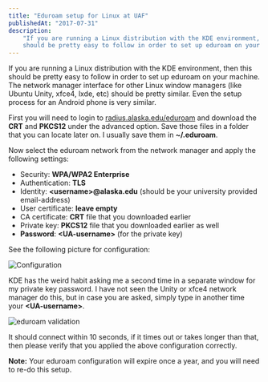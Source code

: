 ```yaml
---
title: "Eduroam setup for Linux at UAF"
publishedAt: "2017-07-31"
description:
    "If you are running a Linux distribution with the KDE environment, then this
    should be pretty easy to follow in order to set up eduroam on your machine."
---
```


If you are running a Linux distribution with the KDE environment, then this
should be pretty easy to follow in order to set up eduroam on your machine. The
network manager interface for other Linux window managers (like Ubuntu Unity,
xfce4, lxde, etc) should be pretty similar. Even the setup process for an
Android phone is very similar.

First you will need to login to [radius.alaska.edu/eduroam][eduroam_login] and
download the **CRT** and **PKCS12** under the advanced option. Save those files
in a folder that you can locate later on. I usually save them in **~/.eduroam**.

Now select the eduroam network from the network manager and apply the following
settings:

-   Security: **WPA/WPA2 Enterprise**
-   Authentication: **TLS**
-   Identity: **\<username\>@alaska.edu** (should be your university provided
    email-address)
-   User certificate: **leave empty**
-   CA certificate: **CRT** file that you downloaded earlier
-   Private key: **PKCS12** file that you downloaded earlier as well
-   **Password**: **\<UA-username\>** (for the private key)

See the following picture for configuration:

<Image
	src="/images/linux-eduroam-setup/eduroam_conf.png"
	height={630}
	width={536}
	alt="Configuration"
/>

KDE has the weird habit asking me a second time in a separate window for my
private key password. I have not seen the Unity or xfce4 network manager do
this, but in case you are asked, simply type in another time your
**\<UA-username\>**.

<Image
	src="/images/linux-eduroam-setup/eduroam_pass.png"
	height={222}
	width={488}
	alt="eduroam validation"
/>

It should connect within 10 seconds, if it times out or takes longer than that,
then please verify that you applied the above configuration correctly.

**Note:** Your eduroam configuration will expire once a year, and you will need
to re-do this setup.

[eduroam_login]: https://radius.alaska.edu/eduroam/
